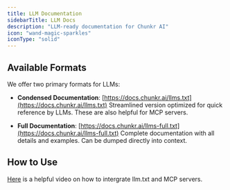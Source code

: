 ```yaml
---
title: LLM Documentation
sidebarTitle: LLM Docs
description: "LLM-ready documentation for Chunkr AI"
icon: "wand-magic-sparkles"
iconType: "solid"
---
```


## Available Formats

We offer two primary formats for LLMs:

- **Condensed Documentation**: [https://docs.chunkr.ai/llms.txt](https://docs.chunkr.ai/llms.txt)
  Streamlined version optimized for quick reference by LLMs. These are also helpful for MCP servers.

- **Full Documentation**: [https://docs.chunkr.ai/llms-full.txt](https://docs.chunkr.ai/llms-full.txt)
  Complete documentation with all details and examples. Can be dumped directly into context.

## How to Use

[Here](https://youtu.be/fk2WEVZfheI) is a helpful video on how to intergrate llm.txt and MCP servers. 